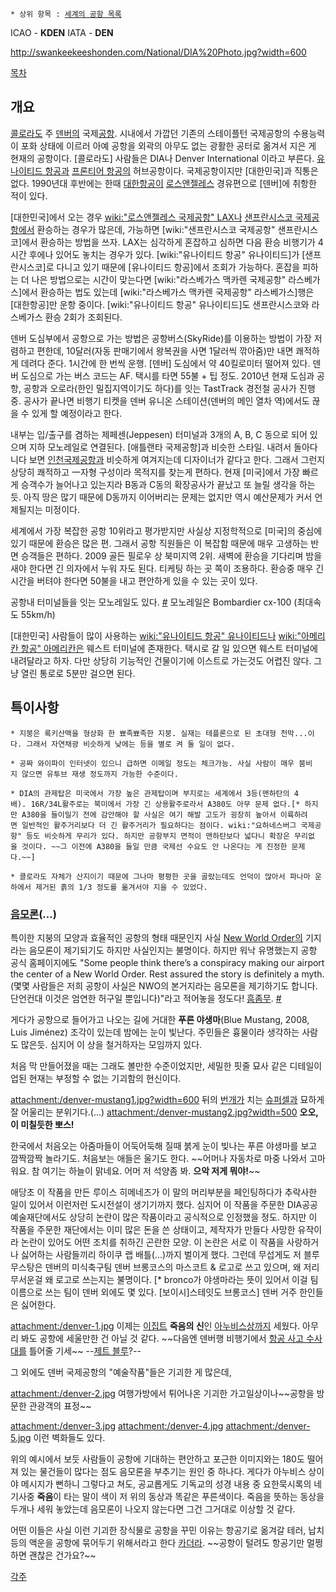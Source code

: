  * 상위 항목 : [[세계의 공항 목록]]

ICAO - '''KDEN'''
IATA - '''DEN'''

http://swankeekeeshonden.com/National/DIA%20Photo.jpg?width=600

[[목차]]
== 개요 ==
[[콜로라도]] 주 [[덴버]]의 국제[[공항]]. 시내에서 가깝던 기존의 스테이플턴 국제공항의 수용능력이 포화 상태에 이르러 아예 공항을 외곽의 아무도 없는 광활한 공터로 옮겨서 지은 게 현재의 공항이다. [콜로라도] 사람들은 DIA나 Denver International 이라고 부른다. [[유나이티드 항공]]과 [[프론티어 항공]]의 허브공항이다. 국제공항이지만 [대한민국]과 직통은 없다. 1990년대 후반에는 한때 [[대한항공]]이 [[로스앤젤레스]] 경유편으로 [덴버]에 취항한 적이 있다.

[대한민국]에서 오는 경우 [[wiki:"로스앤젤레스 국제공항" LAX]]나 [[샌프란시스코 국제공항]]에서 환승하는 경우가 많은데, 가능하면 [wiki:"샌프란시스코 국제공항" 샌프란시스코]에서 환승하는 방법을 쓰자. LAX는 심각하게 혼잡하고 심하면 다음 환승 비행기가 4시간 후에나 있어도 놓치는 경우가 있다. [wiki:"유나이티드 항공" 유나이티드]가 [샌프란시스코]로 다니고 있기 때문에 [유나이티드 항공]에서 조회가 가능하다. 혼잡을 피하는 더 나은 방법으로는 시간이 맞는다면 [wiki:"라스베가스 맥카렌 국제공항" 라스베가스]에서 환승하는 법도 있는데 [wiki:"라스베가스 맥카렌 국제공항" 라스베가스]행은 [대한항공]만 운항 중이다. [wiki:"유나이티드 항공" 유나이티드]도 샌프란시스코와 라스베가스 환승 2회가 조회된다.

덴버 도심부에서 공항으로 가는 방법은 공항버스(SkyRide)를 이용하는 방법이 가장 저렴하고 편한데, 10달러(자동 판매기에서 왕복권을 사면 1달러씩 깎아줌)만 내면 쾌적하게 데려다 준다. 1시간에 한 번씩 운행. [덴버] 도심에서 약 40킬로미터 떨어져 있다. 덴버 도심으로 가는 버스 코드는 AF. 택시를 타면 55불 + 팁 정도. 2010년 현재 도심과 공항, 공항과 오로라(한인 밀집지역이기도 하다)를 잇는 TastTrack 경전철 공사가 진행 중. 공사가 끝나면 비행기 티켓을 덴버 유니온 스테이션(덴버의 메인 열차 역)에서도 끊을 수 있게 할 예정이라고 한다.

내부는 입/출구를 겸하는 제페센(Jeppesen) 터미널과 3개의 A, B, C 동으로 되어 있으며 지하 모노레일로 연결된다. [애틀랜타 국제공항]과 비슷한 스타일. 내려서 돌아다니다 보면 [[인천국제공항]]과 비슷하게 여겨지는데 디자이너가 같다고 한다. 그래서 그런지 상당히 쾌적하고 一자형 구성이라 목적지를 찾는게 편하다. 현재 [미국]에서 가장 빠르게 승객수가 늘어나고 있는지라 B동과 C동의 확장공사가 끝났고 또 늘릴 생각을 하는듯. 아직 땅은 많기 때문에 D동까지 이어버리는 문제는 없지만 역시 예산문제가 커서 언제될지는 미정이다.

세계에서 가장 복잡한 공항 10위라고 평가받지만 사실상 지정학적으로 [미국]의 중심에 있기 때문에 환승은 많은 편. 그래서 공항 직원들은 이 복잡함 때문에 매우 고생하는 반면 승객들은 편하다. 2009 골든 필로우 상 북미지역 2위. 새벽에 환승을 기다리며 밤을 새야 한다면 긴 의자에서 누워 자도 된다. 티케팅 하는 곳 쪽이 조용하다. 환승중 매우 긴 시간을 버텨야 한다면 50불을 내고 편안하게 있을 수 있는 곳이 있다.

공항내 터미널들을 잇는 모노레일도 있다. [http://www.youtube.com/watch?v=FwJclfRhUsA #] 모노레일은 Bombardier﻿ cx-100 (최대속도 55km/h)

[대한민국] 사람들이 많이 사용하는 [[wiki:"유나이티드 항공" 유나이티드]]나 [[wiki:"아메리칸 항공" 아메리칸]]은 웨스트 터미널에 존재한다. 택시로 갈 일 있으면 웨스트 터미널에 내려달라고 하자. 다만 상당히 기능적인 건물이기에 이스트로 가는것도 어렵진 않다. 그냥 열린 통로로 5분만 걸으면 된다.
== 특이사항 ==
 * 지붕은 록키산맥을 형상화 한 뾰족뾰족한 지붕. 실재는 테플론으로 된 초대형 천막...이다. 그래서 자연채광 비슷하게 낮에는 등을 별로 켜 둘 일이 없다.

 * 공짜 와이파이 인터넷이 있으니 급하면 이메일 정도는 체크가능. 사실 사람이 매우 붐비지 않으면 유투브 재생 정도까지 가능한 수준이다. 

 * DIA의 관제탑은 미국에서 가장 높은 관제탑이며 부지로는 세계에서 3등(맨하탄의 4배). 16R/34L활주로는 북미에서 가장 긴 상용활주로라서 A380도 아무 문제 없다.[* 하지만 A380을 들이밀기 전에 감안해야 할 사실은 여기 해발 고도가 굉장히 높아서 이륙하려면 일반적인 활주거리보다 더 긴 활주거리가 필요하다는 점이다. wiki:"요하네스버그 국제공항" 등도 비슷하게 무리가 있다. 하지만 공항부지 면적이 맨하탄보다 넓다니 확장은 무리없을 것이다. ~~그 이전에 A380을 들일 만큼 국제선 수요도 안 나온다는 게 진정한 문제다.~~]

 * 콜로라도 자체가 산지이기 때문에 그나마 평평한 곳을 골랐는데도 언덕이 많아서 파나마 운하에서 제거된 흙의 1/3 정도를 옮겨서야 지을 수 있었다.

=== [[음모론]](…) ===

특이한 지붕의 모양과 효율적인 공항의 형태 때문인지 사실 [[NWO|New World Order]]의 기지라는 음모론이 제기되기도 하지만  사실인지는 불명이다. 하지만 워낙 유명했는지 공항 공식 홈페이지에도 "Some people think there’s a conspiracy making our airport the center of a New World Order.  Rest assured the story is definitely a myth. (몇몇 사람들은 저희 공항이 사실은 NWO의 본거지라는 음모론을 제기하기도 합니다. 단언컨대 이것은 엄연한 허구일 뿐입니다)"라고 적어놓을 정도다! [[흠좀무]]. [https://guidebook.com/guide/21723/ #]

게다가 공항으로 들어가고 나오는 길에 거대한 '''푸른 야생마'''(Blue Mustang, 2008, Luis Jiménez) 조각이 있는데 밤에는 눈이 빛난다. 주민들은 흉물이라 생각하는 사람도 많은듯. 심지어 이 상을 철거하자는 모임까지 있다.

처음 막 만들어졌을 때는 그래도 볼만한 수준이었지만, 세밀한 핏줄 묘사 같은 디테일이 업된 현재는 부정할 수 없는 기괴함의 현신이다.

attachment:/denver-mustang1.jpg?width=600
뒤의 [[번개]]가 치는 [[슈퍼셀]]과 묘하게 잘 어울리는 분위기다.(…)
attachment:/denver-mustang2.jpg?width=500
'''오오, 이 미칠듯한 뽀스!'''

한국에서 처음오는 아줌마들이 어둑어둑해 질때 붉게 눈이 빚나는 푸른 야생마를 보고 깜짝깜짝 놀라기도. 처음보는 애들은 울기도 한다. ~~어머나 자동차로 마중 나와서 고마워요. 참 여기는 하늘이 맑네요. 어머 저 석양좀 봐. '''으악 저게 뭐야!'''~~

애당초 이 작품을 만든 루이스 히메네즈가 이 말의 머리부분을 페인팅하다가 추락사한 일이 있어서 이런저런 도시전설이 생기기까지 했다. 심지어 이 작품을 주문한 DIA공공예술재단에서도 상당히 논란이 많은 작품이라고 공식적으로 인정했을 정도. 하지만 이 작품을 주문한 재단에서는 이미 많은 돈을 쓴 상태이고, 제작자가 만들다 사망한 유작이라 논란이 있어도 어떤 조치를 취하긴 곤란한 모양. 이 논란은 서로 이 작품을 사랑하거나 싫어하는 사람들끼리 하이쿠 랩 배틀(...)까지 벌이게 했다. 그런데 무섭게도 저 블루 무스탕은 덴버의 미식축구팀 덴버 브롱코스의 마스코트 & 로고로 쓰고 있으며, 왜 저리 무서운걸 왜 로고로 쓰는지는 불명이다. [* bronco가 야생마라는 뜻이 있어서 이걸 팀이름으로 쓰는 팀이 덴버 외에도 몇 있다. [보이시]스테잇도 브롱코스] 덴버 거주 한인들은 싫어한다. 

attachment:/denver-1.jpg
이제는 [[이집트]] '''죽음의 신'''인 [[아누비스]]상까지 세웠다. 아무리 봐도 공항에 세울만한 건 아닐 것 같다. ~~다음엔 덴버행 비행기에서 [[항공 사고 수사대]]를 틀어줄 기세~~ --[[제트 블루]]?--

그 외에도 덴버 국제공항의 "예술작품"들은 기괴한 게 많은데,

attachment:/denver-2.jpg
여행가방에서 튀어나온 기괴한 가고일상이나~~공항을 방문한 관광객의 표정~~

attachment:/denver-3.jpg
attachment:/denver-4.jpg
attachment:/denver-5.jpg
이런 벽화들도 있다. 

위의 예시에서 보듯 사람들이 공항에 기대하는 편안하고 포근한 이미지와는 180도 떨어져 있는 물건들이 많다는 점도 음모론을 부추기는 원인 중 하나다. 게다가 아누비스 상이야 메시지가 뻔하니 그렇다고 쳐도, 공교롭게도 기독교의 성경 내용 중 요한묵시록의 네 기사중 '''죽음'''이 타는 말이 색이 저 위의 동상과 똑같은 푸른색이다. 죽음을 뜻하는 동상을 두개나 세워 놓았는데 음모론이 나오지 않는다면 그건 그거대로 이상할 것 같다. 

어떤 이들은 사실 이런 기괴한 장식물로 공항을 꾸민 이유는 항공기로 옮겨갈 테러, 납치등의 액운을 공항에 묶어두기 위해서라고 한다 [[카더라]]. ~~공항이 털려도 항공기만 멀쩡하면 괜찮은 건가요?~~

[[각주]]
